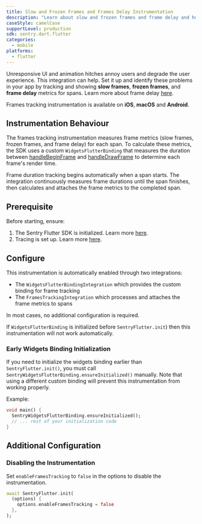 ```yaml
---
title: Slow and Frozen Frames and Frames Delay Instrumentation
description: "Learn about slow and frozen frames and frame delay and how to track them using Sentry's Flutter SDK."
caseStyle: camelCase
supportLevel: production
sdk: sentry.dart.flutter
categories:
  - mobile
platforms:
  - flutter
---
```


Unresponsive UI and animation hitches annoy users and degrade the user experience.
This integration can help. Set it up and identify these problems in your app by tracking and showing **slow frames**, **frozen frames**, and **frame delay** metrics for spans.
Learn more about frame delay [here](https://develop.sentry.dev/sdk/performance/frames-delay/).

<Alert>

Frames tracking instrumentation is available on **iOS**, **macOS** and **Android**.

</Alert>

## Instrumentation Behaviour

The frames tracking instrumentation measures frame metrics (slow frames, frozen frames, and frame delay) for each span. To calculate these metrics, the SDK uses a custom `WidgetsFlutterBinding` that measures the duration between [handleBeginFrame](https://api.flutter.dev/flutter/scheduler/SchedulerBinding/handleBeginFrame.html) and [handleDrawFrame](https://api.flutter.dev/flutter/scheduler/SchedulerBinding/handleDrawFrame.html) to determine each frame's render time.

Frame duration tracking begins automatically when a span starts. The integration continuously measures frame durations until the span finishes, then calculates and attaches the frame metrics to the completed span.

## Prerequisite

Before starting, ensure:

1. The Sentry Flutter SDK is initialized. Learn more [here](/platforms/dart/guides/flutter/#configure).
2. Tracing is set up. Learn more [here](/platforms/dart/guides/flutter/tracing/).

## Configure

This instrumentation is automatically enabled through two integrations:
- The `WidgetsFlutterBindingIntegration` which provides the custom binding for frame tracking
- The `FramesTrackingIntegration` which processes and attaches the frame metrics to spans

In most cases, no additional configuration is required.

<Alert>

If `WidgetsFlutterBinding` is initialized before `SentryFlutter.init`) then this instrumentation will not work automatically.

</Alert>

### Early Widgets Binding Initialization

If you need to initialize the widgets binding earlier than `SentryFlutter.init()`, you must call `SentryWidgetsFlutterBinding.ensureInitialized()` manually. Note that using a different custom binding will prevent this instrumentation from working properly.

Example:
```dart {2}
void main() {
  SentryWidgetsFlutterBinding.ensureInitialized();
  // ... rest of your initialization code
}
```

## Additional Configuration

### Disabling the Instrumentation

Set `enableFramesTracking` to `false` in the options to disable the instrumentation.

```dart {3}
await SentryFlutter.init(
  (options) {
    options.enableFramesTracking = false
  },
);
```
